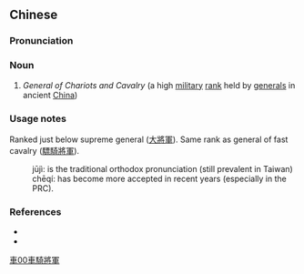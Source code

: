 {{also|车骑将军}}
==Chinese==
{{zh-forms|s=车骑将军|type=22}}

===Pronunciation===
{{zh-pron
|m=jūjì jiāngjūn,chēqí jiāngjūn
|cat=n
}}

===Noun===
{{zh-noun}}

# {{lb|zh|archaic}} ''General of Chariots and Cavalry'' (a high [[military]] [[rank]] held by [[general]]s in ancient [[China]])

===Usage notes===
Ranked just below supreme general ([[大將軍]]). Same rank as general of fast cavalry ([[驃騎將軍]]).
: jūjì: is the traditional orthodox pronunciation (still prevalent in Taiwan)
: chēqí: has become more accepted in recent years (especially in the PRC).

===References===
* {{pedialite|車騎將軍|lang=zh}}
* {{cite-book
|last=Hara
|first=Yōhei
|authorlink=
|coauthors=
|language=Mandarin, translated from Japanese
|year=2003
|title=圖解三國時代, p. 251
|publisher=
|location=
|isbn=9867881729
}}

[[Category:zh:Job titles in Romance of the Three Kingdoms|車00車騎將軍]]
